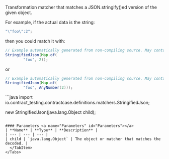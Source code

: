 
Transformation matcher that matches a JSON.stringify()ed version of the given object.

For example, if the actual data is the string:

```java
"\"foo\":2";
```

then you could match it with:

```java
// Example automatically generated from non-compiling source. May contain errors.
StringifiedJson(Map.of(
        "foo", 2));
```

or

```java
// Example automatically generated from non-compiling source. May contain errors.
StringifiedJson(Map.of(
        "foo", AnyNumber(2)));
```

<Tabs groupId="language">
  <TabItem value="java" label="Java">
```java
import io.contract_testing.contractcase.definitions.matchers.StringifiedJson;

new StringifiedJson(java.lang.Object child);
```

#### Parameters <a name="Parameters" id="Parameters"></a>
| **Name** | **Type** | **Description** |
| --- | --- | --- |
| child | `java.lang.Object` | The object or matcher that matches the decoded. |
  </TabItem>
</Tabs>

